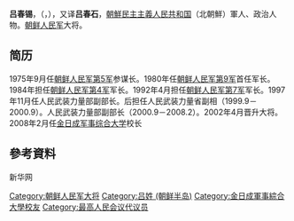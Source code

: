 {{unreferenced|time=2012-01-17T16:15:10+00:00}}
'''吕春锡'''，（{{lang-ko|려춘석}}，{{bd|1930年|7月||}}），又译'''吕春石'''，[[朝鮮民主主義人民共和国|朝鮮民主主義人民共和国]]（北朝鮮）軍人、政治人物。[[朝鲜人民军|朝鲜人民军]]大将。

== 简历 ==
1975年9月任[[朝鲜人民军第5军|朝鲜人民军第5军]]参谋长。1980年任[[朝鲜人民军第9军|朝鲜人民军第9军]]首任军长。1984年担任[[朝鲜人民军第4军|朝鲜人民军第4军]]军长。1992年4月担任[[朝鲜人民军第7军|朝鲜人民军第7军]]军长。1997年11月任人民武装力量部副部长。后担任人民武装力量省副相（1999.9－2000.9）。人民武装力量部副部长（2000.9－2008.2）。2002年4月晋升大将。2008年2月任[[金日成军事综合大学|金日成军事综合大学]]校长

== 參考資料 ==
新华网
{{朝鲜人物小作品}}

[[Category:朝鲜人民军大将|Category:朝鲜人民军大将]]
[[Category:吕姓_(朝鲜半岛)|Category:吕姓 (朝鲜半岛)]]
[[Category:金日成軍事綜合大學校友|Category:金日成軍事綜合大學校友]]
[[Category:最高人民会议代议员|Category:最高人民会议代议员]]